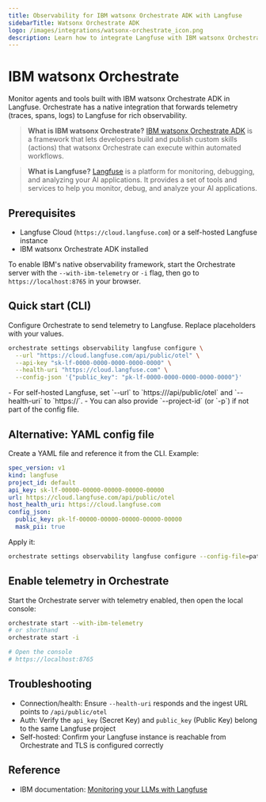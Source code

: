 ```yaml
---
title: Observability for IBM watsonx Orchestrate ADK with Langfuse
sidebarTitle: Watsonx Orchestrate ADK
logo: /images/integrations/watsonx-orchestrate_icon.png
description: Learn how to integrate Langfuse with IBM watsonx Orchestrate, a TypeScript agent framework, to monitor, debug, and analyze your AI applications.
---
```


# IBM watsonx Orchestrate

Monitor agents and tools built with IBM watsonx Orchestrate ADK in Langfuse. Orchestrate has a native integration that forwards telemetry (traces, spans, logs) to Langfuse for rich observability.

> **What is IBM watsonx Orchestrate?** [IBM watsonx Orchestrate ADK](https://developer.watson-orchestrate.ibm.com/) is a framework that lets developers build and publish custom skills (actions) that watsonx Orchestrate can execute within automated workflows.

> **What is Langfuse?** [Langfuse](/) is a platform for monitoring, debugging, and analyzing your AI applications. It provides a set of tools and services to help you monitor, debug, and analyze your AI applications.

## Prerequisites

- Langfuse Cloud (`https://cloud.langfuse.com`) or a self-hosted Langfuse instance
- IBM watsonx Orchestrate ADK installed

To enable IBM's native observability framework, start the Orchestrate server with the `--with-ibm-telemetry` or `-i` flag, then go to `https://localhost:8765` in your browser.

## Quick start (CLI)

Configure Orchestrate to send telemetry to Langfuse. Replace placeholders with your values.

```bash
orchestrate settings observability langfuse configure \
  --url "https://cloud.langfuse.com/api/public/otel" \
  --api-key "sk-lf-0000-0000-0000-0000-0000" \
  --health-uri "https://cloud.langfuse.com" \
  --config-json '{"public_key": "pk-lf-0000-0000-0000-0000-0000"}'
```

<Callout type="info">
- For self-hosted Langfuse, set `--url` to `https://<your-langfuse-host>/api/public/otel` and `--health-uri` to `https://<your-langfuse-host>`.
- You can also provide `--project-id` (or `-p`) if not part of the config file.
</Callout>

## Alternative: YAML config file

Create a YAML file and reference it from the CLI. Example:

```yaml
spec_version: v1
kind: langfuse
project_id: default
api_key: sk-lf-00000-00000-00000-00000-00000
url: https://cloud.langfuse.com/api/public/otel
host_health_uri: https://cloud.langfuse.com
config_json:
  public_key: pk-lf-00000-00000-00000-00000-00000
  mask_pii: true
```

Apply it:

```bash
orchestrate settings observability langfuse configure --config-file=path_to_file.yml
```

## Enable telemetry in Orchestrate

Start the Orchestrate server with telemetry enabled, then open the local console:

```bash
orchestrate start --with-ibm-telemetry
# or shorthand
orchestrate start -i

# Open the console
# https://localhost:8765
```

## Troubleshooting

- Connection/health: Ensure `--health-uri` responds and the ingest URL points to `/api/public/otel`
- Auth: Verify the `api_key` (Secret Key) and `public_key` (Public Key) belong to the same Langfuse project
- Self-hosted: Confirm your Langfuse instance is reachable from Orchestrate and TLS is configured correctly

## Reference

- IBM documentation: [Monitoring your LLMs with Langfuse](https://developer.watson-orchestrate.ibm.com/llm/observability)

